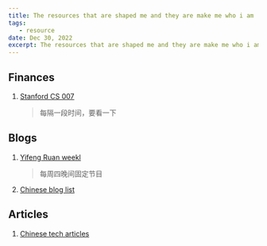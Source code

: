 ```yaml
---
title: The resources that are shaped me and they are make me who i am
tags:
   - resource
date: Dec 30, 2022
excerpt: The resources that are shaped me and they are make me who i am
---
```


## Finances
1. [Stanford CS 007](https://cs007.blog)
   > 每隔一段时间，要看一下

## Blogs
1. [Yifeng Ruan weekl](https://www.ruanyifeng.com/blog/)
   > 每周四晚间固定节目
2. [Chinese blog list](https://github.com/timqian/chinese-independent-blogs)   


## Articles
1. [Chinese tech articles](https://learn.lianglianglee.com)